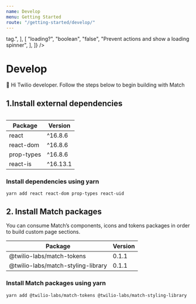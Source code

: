```yaml
---
name: Develop
menu: Getting Started
route: "/getting-started/develop/"
---
```



<Table
  headerData={["Name", "Type", "Default", "Description"]}
  tableData={[
    [
      "as?",
      "string",
      "button",
      "The HTML tag to replace the default <button> tag.",
    ],
    [
      "loading?",
      "boolean",
      "false",
      "Prevent actions and show a loading spinner",
    ],
  ]}
/>

# Develop

👋 Hi Twilio developer. Follow the steps below to begin building with Match

## 1.Install external dependencies

| Package    | Version  |
| ---------- | -------- |
| react      | ^16.8.6  |
| react-dom  | ^16.8.6  |
| prop-types | ^16.8.6  |
| react-is   | ^16.13.1 |

### Install dependencies using yarn

    yarn add react react-dom prop-types react-uid

## 2. Install Match packages

You can consume Match’s components, icons and tokens packages in order to build custom page sections.

| Package                            | Version |
| ---------------------------------- | ------- |
| @twilio-labs/match-tokens          | 0.1.1   |
| @twilio-labs/match-styling-library | 0.1.1   |

### Install Match packages using yarn

    yarn add @twilio-labs/match-tokens @twilio-labs/match-styling-library
